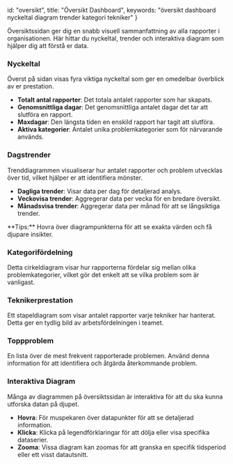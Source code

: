   id: "oversikt",
  title: "Översikt Dashboard",
  keywords: "översikt dashboard nyckeltal diagram trender kategori tekniker"
}


Översiktssidan ger dig en snabb visuell sammanfattning av alla rapporter i organisationen. Här hittar du nyckeltal, trender och interaktiva diagram som hjälper dig att förstå er data.

### Nyckeltal
Överst på sidan visas fyra viktiga nyckeltal som ger en omedelbar överblick av er prestation.

- **Totalt antal rapporter**: Det totala antalet rapporter som har skapats.
- **Genomsnittliga dagar**: Det genomsnittliga antalet dagar det tar att slutföra en rapport.
- **Maxdagar**: Den längsta tiden en enskild rapport har tagit att slutföra.
- **Aktiva kategorier**: Antalet unika problemkategorier som för närvarande används.

<NyckeltalKortDemo />

### Dagstrender
Trenddiagrammen visualiserar hur antalet rapporter och problem utvecklas över tid, vilket hjälper er att identifiera mönster.

- **Dagliga trender**: Visar data per dag för detaljerad analys.
- **Veckovisa trender**: Aggregerar data per vecka för en bredare översikt.
- **Månadsvisa trender**: Aggregerar data per månad för att se långsiktiga trender.

<HelpTip variant="tip">
**Tips:** Hovra över diagrampunkterna för att se exakta värden och få djupare insikter.
</HelpTip>

### Kategorifördelning
Detta cirkeldiagram visar hur rapporterna fördelar sig mellan olika problemkategorier, vilket gör det enkelt att se vilka problem som är vanligast.

<KategoriFordelningDemo />

### Teknikerprestation
Ett stapeldiagram som visar antalet rapporter varje tekniker har hanterat. Detta ger en tydlig bild av arbetsfördelningen i teamet.

### Toppproblem
En lista över de mest frekvent rapporterade problemen. Använd denna information för att identifiera och åtgärda återkommande problem.

### Interaktiva Diagram
Många av diagrammen på översiktssidan är interaktiva för att du ska kunna utforska datan på djupet.

- **Hovra**: För muspekaren över datapunkter för att se detaljerad information.
- **Klicka**: Klicka på legendförklaringar för att dölja eller visa specifika dataserier.
- **Zooma**: Vissa diagram kan zoomas för att granska en specifik tidsperiod eller ett visst datautsnitt.
